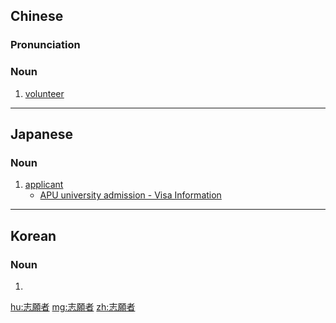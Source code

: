 {{also|志愿者}}
==Chinese==
{{zh-forms|s=志愿者|type=21}}

===Pronunciation===
{{zh-pron
|m=zhìyuànzhě
|c=zi3 jyun6 ze2
|cat=n
}}

===Noun===
{{zh-noun}}

# [[volunteer]]

----

==Japanese==
{{ja-kanjitab|し|がん|しゃ|yomi=on}}

===Noun===
{{ja-noun|しがんしゃ}}

# [[applicant]]
#* [http://www.apu.ac.jp/graduate/modules/admissions/index.php?content_id=20&lang=english APU university admission - Visa Information]
#*: {{ja-usex|'''志願者'''は経費支弁能力を証明する書類を提出する必要があります。|'''しがんしゃ''' は けいひ しべん のうりょく を しょうめい する しょるい を ていしゅつ する ひつよう が あります。|Applicants must provide documents that prove their ability to support themselves financially.}}

----

==Korean==
{{ko-hanjatab}}

===Noun===
{{ko-noun|hj|hangeul=지원자}}

# {{hanja form of|지원자|applicant}}

[[hu:志願者]]
[[mg:志願者]]
[[zh:志願者]]
